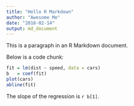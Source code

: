 ```yaml
---
title: "Hello R Markdown"
author: "Awesome Me"
date: "2018-02-14"
output: md_document
---
```

This is a paragraph in an R Markdown document.

Below is a code chunk:

```r
fit = lm(dist ~ speed, data = cars)
b   = coef(fit)
plot(cars)
abline(fit)
```

The slope of the regression is `r b[1]`.